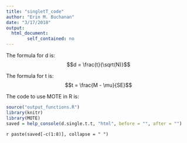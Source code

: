 ```yaml
---
title: "singletT_code"
author: "Erin M. Buchanan"
date: "3/17/2018"
output: 
  html_document:
        self_contained: no
---
```

 
The formula for d is: $$d = \frac{t}{\sqrt(N)}$$
 
The formula for t is: $$t = \frac{M - \mu}{SE}$$
 
The code to use MOTE in R is: 
 
```r
source("output_functions.R")
library(knitr)
library(MOTE)
saved = help_console(d.single.t.t, "html", before = "", after = "")
```
 
`r paste(saved[-c(1:8)], collapse = " ")`